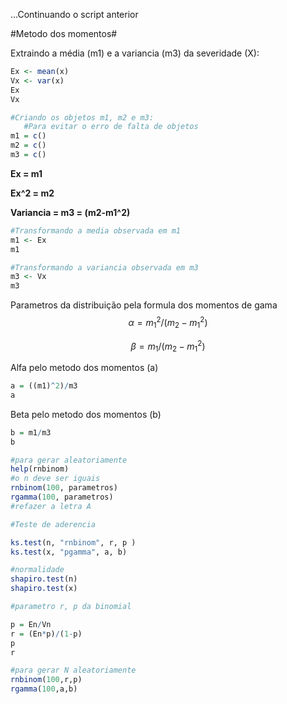 
...Continuando o script anterior

#Metodo dos momentos#

Extraindo a média (m1) e a variancia (m3) da severidade (X):
```r
Ex <- mean(x)
Vx <- var(x)
Ex
Vx
```

```r
#Criando os objetos m1, m2 e m3:
   #Para evitar o erro de falta de objetos
m1 = c()
m2 = c()
m3 = c()
```

**Ex = m1**

**Ex^2 = m2**

**Variancia = m3 = (m2-m1^2)**

```r
#Transformando a media observada em m1
m1 <- Ex
m1
```

```r
#Transformando a variancia observada em m3
m3 <- Vx
m3
```

Parametros da distribuição pela formula dos momentos de gama
$$
\alpha=m_1^2/(m_2-m_1^2)
$$

$$
\beta=m_1/(m_2-m_1^2)
$$

Alfa pelo metodo dos momentos (a)
```r
a = ((m1)^2)/m3
a
```

Beta pelo metodo dos momentos (b)
```r
b = m1/m3
b
```

```r
#para gerar aleatoriamente
help(rnbinom)
#o n deve ser iguais
rnbinom(100, parametros)
rgamma(100, parametros)
#refazer a letra A
```


```r
#Teste de aderencia

ks.test(n, "rnbinom", r, p )
ks.test(x, "pgamma", a, b)
```

```r
#normalidade
shapiro.test(n)
shapiro.test(x)
```

```r
#parametro r, p da binomial

p = En/Vn
r = (En*p)/(1-p)
p
r
```
```r
#para gerar N aleatoriamente
rnbinom(100,r,p)
rgamma(100,a,b)
```

